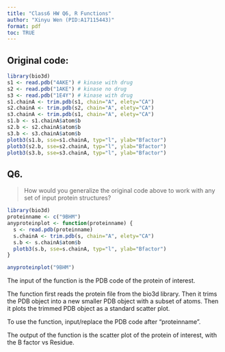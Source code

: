 ```yaml
---
title: "Class6 HW Q6, R Functions"
author: "Xinyu Wen (PID:A17115443)"
format: pdf
toc: TRUE
---
```

## Original code: 
```r
library(bio3d)
s1 <- read.pdb("4AKE") # kinase with drug
s2 <- read.pdb("1AKE") # kinase no drug
s3 <- read.pdb("1E4Y") # kinase with drug
s1.chainA <- trim.pdb(s1, chain="A", elety="CA")
s2.chainA <- trim.pdb(s2, chain="A", elety="CA")
s3.chainA <- trim.pdb(s1, chain="A", elety="CA")
s1.b <- s1.chainA$atom$b
s2.b <- s2.chainA$atom$b
s3.b <- s3.chainA$atom$b
plotb3(s1.b, sse=s1.chainA, typ="l", ylab="Bfactor")
plotb3(s2.b, sse=s2.chainA, typ="l", ylab="Bfactor")
plotb3(s3.b, sse=s3.chainA, typ="l", ylab="Bfactor")
```

## Q6. 
> How would you generalize the original code above to work with any set of input
protein structures?

```r
library(bio3d)
proteinname <- c("9BHM")
anyproteinplot <- function(proteinname) {
  s <- read.pdb(proteinname)
  s.chainA <- trim.pdb(s, chain="A", elety="CA")
  s.b <- s.chainA$atom$b
  plotb3(s.b, sse=s.chainA, typ="l", ylab="Bfactor")
}
```

```r
anyproteinplot("9BHM")
```
The input of the function is the PDB code of the protein of interest.

The function first reads the protein file from the bio3d library. Then it trims the PDB object into a new smaller PDB object with a subset of atoms. Then it plots the trimmed PDB object as a standard scatter plot.

To use the function, input/replace the PDB code after "proteinname".

The output of the function is the scatter plot of the protein of interest, with the B factor vs Residue.
